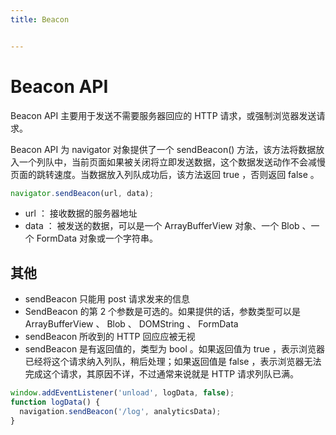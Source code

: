 ```yaml
---
title: Beacon


---
```


# Beacon API

Beacon API 主要用于发送不需要服务器回应的 HTTP 请求，或强制浏览器发送请求。

Beacon API 为 navigator 对象提供了一个 sendBeacon()
方法，该方法将数据放入一个列队中，当前页面如果被关闭将立即发送数据，这个数据发送动作不会减慢页面的跳转速度。当数据放入列队成功后，该方法返回 true ，否则返回 false 。

```js
navigator.sendBeacon(url, data);
```

- url ： 接收数据的服务器地址
- data ： 被发送的数据，可以是一个 ArrayBufferView 对象、一个 Blob 、一个 FormData 对象或一个字符串。

## 其他

- sendBeacon 只能用 post 请求发来的信息
- SendBeacon 的第 2 个参数是可选的。如果提供的话，参数类型可以是 ArrayBufferView 、 Blob 、 DOMString 、 FormData
- sendBeacon 所收到的 HTTP 回应应被无视
- sendBeacon 是有返回值的，类型为 bool 。如果返回值为 true ，表示浏览器已经将这个请求纳入列队，稍后处理；如果返回值是 false ，表示浏览器无法完成这个请求，其原因不详，不过通常来说就是
  HTTP 请求列队已满。

```js
window.addEventListener('unload', logData, false);
function logData() {
  navigation.sendBeacon('/log', analyticsData);
}
```

            